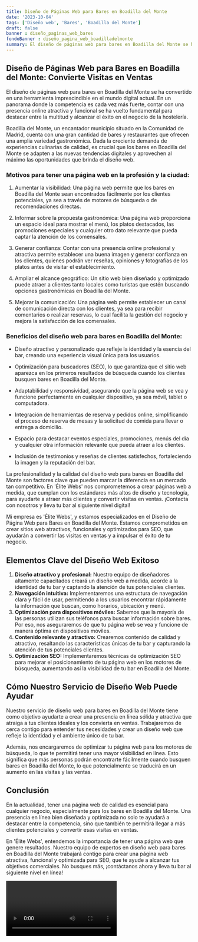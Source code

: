 ```yaml
---
title: Diseño de Páginas Web para Bares en Boadilla del Monte
date: '2023-10-04'
tags: ['Diseño web', 'Bares', 'Boadilla del Monte']
draft: false
banner : diseño_paginas_web_bares
fondoBanner : diseño_pagina_web_boadilladelmonte
summary: El diseño de páginas web para bares en Boadilla del Monte se ha convertido en una herramienta imprescindible en el mundo digital actual. En un panorama donde la competencia es cada vez más fuerte, contar con una presencia online atractiva y funcional se ha vuelto fundamental para destacar entre la multitud y alcanzar el éxito en el negocio de la hostelería. 
---
```


## Diseño de Páginas Web para Bares en Boadilla del Monte: Convierte Visitas en Ventas

El diseño de páginas web para bares en Boadilla del Monte se ha convertido en una herramienta imprescindible en el mundo digital actual. En un panorama donde la competencia es cada vez más fuerte, contar con una presencia online atractiva y funcional se ha vuelto fundamental para destacar entre la multitud y alcanzar el éxito en el negocio de la hostelería. 

Boadilla del Monte, un encantador municipio situado en la Comunidad de Madrid, cuenta con una gran cantidad de bares y restaurantes que ofrecen una amplia variedad gastronómica. Dada la creciente demanda de experiencias culinarias de calidad, es crucial que los bares en Boadilla del Monte se adapten a las nuevas tendencias digitales y aprovechen al máximo las oportunidades que brinda el diseño web.

### Motivos para tener una página web en la profesión y la ciudad:

1. Aumentar la visibilidad: Una página web permite que los bares en Boadilla del Monte sean encontrados fácilmente por los clientes potenciales, ya sea a través de motores de búsqueda o de recomendaciones directas.

2. Informar sobre la propuesta gastronómica: Una página web proporciona un espacio ideal para mostrar el menú, los platos destacados, las promociones especiales y cualquier otro dato relevante que pueda captar la atención de los comensales.

3. Generar confianza: Contar con una presencia online profesional y atractiva permite establecer una buena imagen y generar confianza en los clientes, quienes podrán ver reseñas, opiniones y fotografías de los platos antes de visitar el establecimiento.

4. Ampliar el alcance geográfico: Un sitio web bien diseñado y optimizado puede atraer a clientes tanto locales como turistas que estén buscando opciones gastronómicas en Boadilla del Monte.

5. Mejorar la comunicación: Una página web permite establecer un canal de comunicación directa con los clientes, ya sea para recibir comentarios o realizar reservas, lo cual facilita la gestión del negocio y mejora la satisfacción de los comensales.

### Beneficios del diseño web para bares en Boadilla del Monte:

- Diseño atractivo y personalizado que refleje la identidad y la esencia del bar, creando una experiencia visual única para los usuarios.

- Optimización para buscadores (SEO), lo que garantiza que el sitio web aparezca en los primeros resultados de búsqueda cuando los clientes busquen bares en Boadilla del Monte.

- Adaptabilidad y responsividad, asegurando que la página web se vea y funcione perfectamente en cualquier dispositivo, ya sea móvil, tablet o computadora.

- Integración de herramientas de reserva y pedidos online, simplificando el proceso de reserva de mesas y la solicitud de comida para llevar o entrega a domicilio.

- Espacio para destacar eventos especiales, promociones, menús del día y cualquier otra información relevante que pueda atraer a los clientes.

- Inclusión de testimonios y reseñas de clientes satisfechos, fortaleciendo la imagen y la reputación del bar.

La profesionalidad y la calidad del diseño web para bares en Boadilla del Monte son factores clave que pueden marcar la diferencia en un mercado tan competitivo. En 'Élite Webs' nos comprometemos a crear páginas web a medida, que cumplan con los estándares más altos de diseño y tecnología, para ayudarte a atraer más clientes y convertir visitas en ventas. ¡Contacta con nosotros y lleva tu bar al siguiente nivel digital!

<GifSeo />

<Cta />

Mi empresa es 'Élite Webs', y estamos especializados en el Diseño de Página Web para Bares en Boadilla del Monte. Estamos comprometidos en crear sitios web atractivos, funcionales y optimizados para SEO, que ayudarán a convertir las visitas en ventas y a impulsar el éxito de tu negocio.

## Elementos Clave del Diseño Web Exitoso

1. **Diseño atractivo y profesional:** Nuestro equipo de diseñadores altamente capacitados creará un diseño web a medida, acorde a la identidad de tu bar y captando la atención de tus potenciales clientes.
2. **Navegación intuitiva:** Implementaremos una estructura de navegación clara y fácil de usar, permitiendo a los usuarios encontrar rápidamente la información que buscan, como horarios, ubicación y menú.
3. **Optimización para dispositivos móviles:** Sabemos que la mayoría de las personas utilizan sus teléfonos para buscar información sobre bares. Por eso, nos aseguraremos de que tu página web se vea y funcione de manera óptima en dispositivos móviles.
4. **Contenido relevante y atractivo:** Crearemos contenido de calidad y atractivo, resaltando las características únicas de tu bar y capturando la atención de tus potenciales clientes.
5. **Optimización SEO:** Implementaremos técnicas de optimización SEO para mejorar el posicionamiento de tu página web en los motores de búsqueda, aumentando así la visibilidad de tu bar en Boadilla del Monte.

## Cómo Nuestro Servicio de Diseño Web Puede Ayudar

Nuestro servicio de diseño web para bares en Boadilla del Monte tiene como objetivo ayudarte a crear una presencia en línea sólida y atractiva que atraiga a tus clientes ideales y los convierta en ventas. Trabajaremos de cerca contigo para entender tus necesidades y crear un diseño web que refleje la identidad y el ambiente único de tu bar.

Además, nos encargaremos de optimizar tu página web para los motores de búsqueda, lo que te permitirá tener una mayor visibilidad en línea. Esto significa que más personas podrán encontrarte fácilmente cuando busquen bares en Boadilla del Monte, lo que potencialmente se traducirá en un aumento en las visitas y las ventas.

## Conclusión

En la actualidad, tener una página web de calidad es esencial para cualquier negocio, especialmente para los bares en Boadilla del Monte. Una presencia en línea bien diseñada y optimizada no solo te ayudará a destacar entre la competencia, sino que también te permitirá llegar a más clientes potenciales y convertir esas visitas en ventas.

En 'Élite Webs', entendemos la importancia de tener una página web que genere resultados. Nuestro equipo de expertos en diseño web para bares en Boadilla del Monte trabajará contigo para crear una página web atractiva, funcional y optimizada para SEO, que te ayude a alcanzar tus objetivos comerciales. No busques más, ¡contáctanos ahora y lleva tu bar al siguiente nivel en línea!

<Video />

<CtaBot job='Bares' city='Boadilla del Monte'/>

<Gmaps query='Boadilla del Monte+españa+maps' />